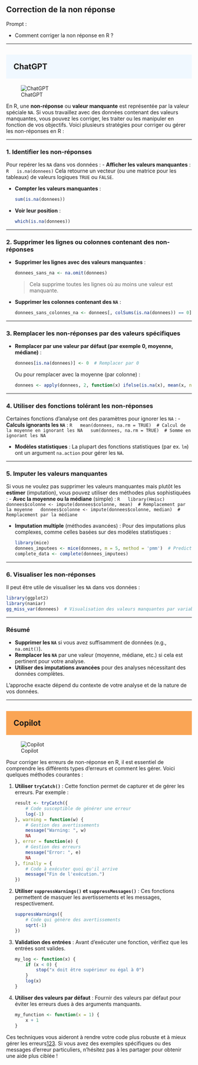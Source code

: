## Correction de la non réponse

::: {.callout-note appearance="simple"}
Prompt : 

* Comment corriger la non réponse en R ?


:::

----

## ChatGPT {style="background-color: #f0f8ff; padding: 20px;"}
![ChatGPT](../img/ChatGPT.PNG)


En R, une **non-réponse** ou **valeur manquante** est représentée par la valeur spéciale `NA`. Si vous travaillez avec des données contenant des valeurs manquantes, vous pouvez les corriger, les traiter ou les manipuler en fonction de vos objectifs. Voici plusieurs stratégies pour corriger ou gérer les non-réponses en R :

---

### **1. Identifier les non-réponses**
Pour repérer les `NA` dans vos données :
- **Afficher les valeurs manquantes** :
  ```R
  is.na(donnees)
  ```
  Cela retourne un vecteur (ou une matrice pour les tableaux) de valeurs logiques `TRUE` ou `FALSE`.

- **Compter les valeurs manquantes** :
  ```R
  sum(is.na(donnees))
  ```

- **Voir leur position** :
  ```R
  which(is.na(donnees))
  ```

---

### **2. Supprimer les lignes ou colonnes contenant des non-réponses**
- **Supprimer les lignes avec des valeurs manquantes** :
  ```R
  donnees_sans_na <- na.omit(donnees)
  ```
  > Cela supprime toutes les lignes où au moins une valeur est manquante.

- **Supprimer les colonnes contenant des `NA`** :
  ```R
  donnees_sans_colonnes_na <- donnees[, colSums(is.na(donnees)) == 0]
  ```

---

### **3. Remplacer les non-réponses par des valeurs spécifiques**
- **Remplacer par une valeur par défaut (par exemple 0, moyenne, médiane)** :
  ```R
  donnees[is.na(donnees)] <- 0  # Remplacer par 0
  ```
  Ou pour remplacer avec la moyenne (par colonne) :
  ```R
  donnees <- apply(donnees, 2, function(x) ifelse(is.na(x), mean(x, na.rm = TRUE), x))
  ```

---

### **4. Utiliser des fonctions tolérant les non-réponses**
Certaines fonctions d’analyse ont des paramètres pour ignorer les `NA` :
- **Calculs ignorants les `NA`** :
  ```R
  mean(donnees, na.rm = TRUE)  # Calcul de la moyenne en ignorant les NA
  sum(donnees, na.rm = TRUE)  # Somme en ignorant les NA
  ```

- **Modèles statistiques** :
  La plupart des fonctions statistiques (par ex. `lm`) ont un argument `na.action` pour gérer les `NA`.

---

### **5. Imputer les valeurs manquantes**
Si vous ne voulez pas supprimer les valeurs manquantes mais plutôt les **estimer** (imputation), vous pouvez utiliser des méthodes plus sophistiquées :
- **Avec la moyenne ou la médiane** (simple) :
  ```R
  library(Hmisc)
  donnees$colonne <- impute(donnees$colonne, mean)  # Remplacement par la moyenne
  donnees$colonne <- impute(donnees$colonne, median)  # Remplacement par la médiane
  ```

- **Imputation multiple** (méthodes avancées) :
  Pour des imputations plus complexes, comme celles basées sur des modèles statistiques :
  ```R
  library(mice)
  donnees_imputees <- mice(donnees, m = 5, method = 'pmm')  # Predictive Mean Matching
  complete_data <- complete(donnees_imputees)
  ```

---

### **6. Visualiser les non-réponses**
Il peut être utile de visualiser les `NA` dans vos données :
```R
library(ggplot2)
library(naniar)
gg_miss_var(donnees)  # Visualisation des valeurs manquantes par variable
```

---

### Résumé
- **Supprimer les `NA`** si vous avez suffisamment de données (e.g., `na.omit()`).
- **Remplacer les `NA`** par une valeur (moyenne, médiane, etc.) si cela est pertinent pour votre analyse.
- **Utiliser des imputations avancées** pour des analyses nécessitant des données complètes.

L'approche exacte dépend du contexte de votre analyse et de la nature de vos données.

----

## Copilot {style="background-color: #faa555; padding: 20px;"}
![Copilot](../img/copilot.PNG)

Pour corriger les erreurs de non-réponse en R, il est essentiel de comprendre les différents types d'erreurs et comment les gérer. Voici quelques méthodes courantes :

1. **Utiliser `tryCatch()`** : Cette fonction permet de capturer et de gérer les erreurs. Par exemple :
   ```r
   result <- tryCatch({
       # Code susceptible de générer une erreur
       log(-1)
   }, warning = function(w) {
       # Gestion des avertissements
       message("Warning: ", w)
       NA
   }, error = function(e) {
       # Gestion des erreurs
       message("Error: ", e)
       NA
   }, finally = {
       # Code à exécuter quoi qu'il arrive
       message("Fin de l'exécution.")
   })
   ```

2. **Utiliser `suppressWarnings()` et `suppressMessages()`** : Ces fonctions permettent de masquer les avertissements et les messages, respectivement.
   ```r
   suppressWarnings({
       # Code qui génère des avertissements
       sqrt(-1)
   })
   ```

3. **Validation des entrées** : Avant d'exécuter une fonction, vérifiez que les entrées sont valides.
   ```r
   my_log <- function(x) {
       if (x < 0) {
           stop("x doit être supérieur ou égal à 0")
       }
       log(x)
   }
   ```

4. **Utiliser des valeurs par défaut** : Fournir des valeurs par défaut pour éviter les erreurs dues à des arguments manquants.
   ```r
   my_function <- function(x = 1) {
       x + 1
   }
   ```

Ces techniques vous aideront à rendre votre code plus robuste et à mieux gérer les erreurs[1](https://thinkr.fr/controle-et-gestion-des-erreurs-dans-r/)[2](https://www.datacamp.com/fr/tutorial/error-fix-non-numeric-argument-to-binary-operator-in-r)[3](https://stacklima.com/gestion-des-erreurs-dans-la-programmation-r/). Si vous avez des exemples spécifiques ou des messages d'erreur particuliers, n'hésitez pas à les partager pour obtenir une aide plus ciblée !